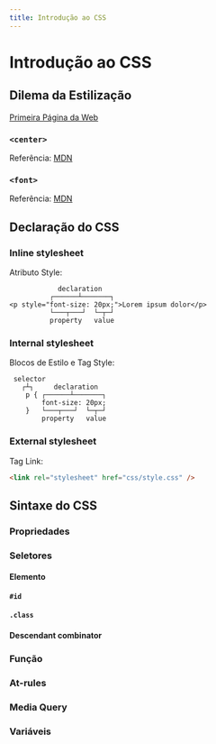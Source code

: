 ```yaml
---
title: Introdução ao CSS
---
```



# Introdução ao CSS

## Dilema da Estilização

[Primeira Página da Web](http://info.cern.ch/hypertext/WWW/TheProject.html)

### `<center>`

<CodeHtmlCssPreview code="/codes/css/introduction-css/deprecated-center" codeCss={false} />

Referência: [MDN](https://developer.mozilla.org/en-US/docs/Web/HTML/Element/center)

### `<font>`

<CodeHtmlCssPreview code="/codes/css/introduction-css/deprecated-font" codeCss={false} />

Referência: [MDN](https://developer.mozilla.org/en-US/docs/Web/HTML/Element/font)

## Declaração do CSS

### Inline stylesheet

Atributo Style:

```text
            declaration
          ┌──────┴───────┐
<p style="font-size: 20px;">Lorem ipsum dolor</p>
          └───┬───┘  └─┬─┘
          property   value
```

<CodeHtmlCssPreview code="/codes/css/introduction-css/css-inline" codeCss={false} />

### Internal stylesheet

Blocos de Estilo e Tag Style:

```text
 selector
   ┌┴┐     declaration
    p { ┌──────┴───────┐
        font-size: 20px;
    }   └───┬───┘  └─┬─┘
        property   value
```

<CodeHtmlCssPreview code="/codes/css/introduction-css/css-internal" onlyBody={false} codeCss={false} />

### External stylesheet

Tag Link:

```html
<link rel="stylesheet" href="css/style.css" />
```

<CodeHtmlCssPreview code="/codes/css/introduction-css/css-external" onlyBody={false} codeTree={true} />

## Sintaxe do CSS

### Propriedades

<CodeHtmlCssPreview code="/codes/css/introduction-css/property-font" />

### Seletores

#### Elemento

<CodeHtmlCssPreview code="/codes/css/introduction-css/selector-element" />

#### `#id`

<CodeHtmlCssPreview code="/codes/css/introduction-css/selector-id" />

#### `.class`

<CodeHtmlCssPreview code="/codes/css/introduction-css/selector-class" />

#### Descendant combinator

<CodeHtmlCssPreview code="/codes/css/introduction-css/selector-descendant-combinator" />

### Função

<CodeHtmlCssPreview code="/codes/css/introduction-css/function-rgb" />

### At-rules

<CodeHtmlCssPreview code="/codes/css/introduction-css/at-rule-import" onlyBody={false} />

### Media Query

<CodeHtmlCssPreview code="/codes/css/introduction-css/media-print" />

### Variáveis

<CodeHtmlCssPreview code="/codes/css/introduction-css/css-variable" />
